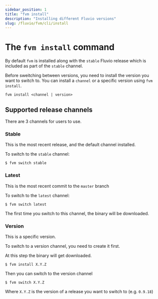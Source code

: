 ```yaml
---
sidebar_position: 1
title: "fvm install"
description: "Installing different Fluvio versions"
slug: /fluvio/fvm/cli/install
---
```


# The `fvm install` command

By default `fvm` is installed along with the `stable` Fluvio release which is
included as part of the `stable` channel.

Before sweitching between versions, you need to install the version you want to switch to. You can install a `channel` or a specific version using `fvm install`.

```shell
fvm install <channel | version>
```

## Supported release channels

There are 3 channels for users to use.

### Stable
This is the most recent release, and the default channel installed.

To switch to the `stable` channel:


```shell copy="fl"
$ fvm switch stable
```

### Latest
This is the most recent commit to the `master` branch

To switch to the `latest` channel:


```shell copy="fl"
$ fvm switch latest
```

The first time you switch to this channel, the binary will be downloaded.

### Version
This is a specific version.

To switch to a version channel, you need to create it first.

At this step the binary will get downloaded.


```shell copy="fl"
$ fvm install X.Y.Z
```

Then you can switch to the version channel


```shell copy="fl"
$ fvm switch X.Y.Z
```

Where `X.Y.Z` is the version of a release you want to switch to (e.g. `0.9.18`)
